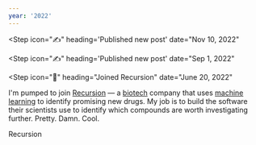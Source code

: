 ```yaml
---
year: '2022'
---
```


<Step
  icon="✍️"
  heading='Published new post'
  date="Nov 10, 2022"
>

<Card
  title="How to dramatically reduce video file size using ffmpeg"
  blurb="How to shrink a video so it’s small enough to upload."
  href="/how-to-shrink-video-file-size-using-ffmpeg"
  imageUrl="https://res.cloudinary.com/ooloth/image/upload/v1668101610/mu/video-camera.jpg"
  imageWidth={3270}
  imageHeight={2180}
/>

</Step>

<Step
  icon="✍️"
  heading='Published new post'
  date="Sep 1, 2022"
>

<Card
  title="The translateZ trick"
  blurb="How to smoothly animate CSS filters in Safari by engaging the GPU."
  href="/translate-z"
  imageUrl="https://res.cloudinary.com/ooloth/image/upload/v1662045633/mu/simon-abrams-blurry-lights.jpg"
  imageWidth={2940}
  imageHeight={1960}
/>

</Step>

<Step
  icon="🧬"
  heading="Joined Recursion"
  date="June 20, 2022"
>

I'm pumped to join [Recursion](https://www.recursion.com) &mdash; a [biotech](https://en.wikipedia.org/wiki/Biotechnology) company that uses [machine learning](https://en.wikipedia.org/wiki/Machine_learning) to identify promising new drugs. My job is to build the software their scientists use to identify which compounds are worth investigating further. Pretty. Damn. Cool.

<BlockLink icon="🔬" href="https://www.recursion.com">
  Recursion
</BlockLink>

</Step>
